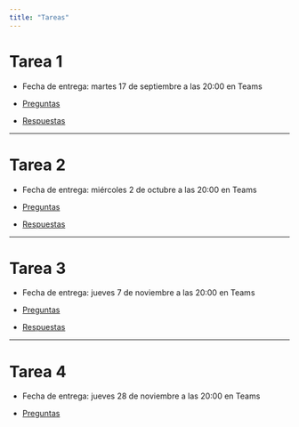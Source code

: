 ```yaml
---
title: "Tareas"
---
```


# Tarea 1

- Fecha de entrega: martes 17 de septiembre a las 20:00 en Teams

- [Preguntas](./tarea-1.qmd)

- [Respuestas](./tarea-1-respuestas.qmd)

---

# Tarea 2

- Fecha de entrega: miércoles 2 de octubre a las 20:00 en Teams

- [Preguntas](./tarea-2.qmd)

- [Respuestas](./tarea-2-respuestas.qmd)

---

# Tarea 3

- Fecha de entrega: jueves 7 de noviembre a las 20:00 en Teams

- [Preguntas](./tarea-3.qmd)

- [Respuestas](./tarea-3-respuestas.qmd)


---

# Tarea 4

- Fecha de entrega: jueves 28 de noviembre a las 20:00 en Teams

- [Preguntas](./tarea-4.qmd)

